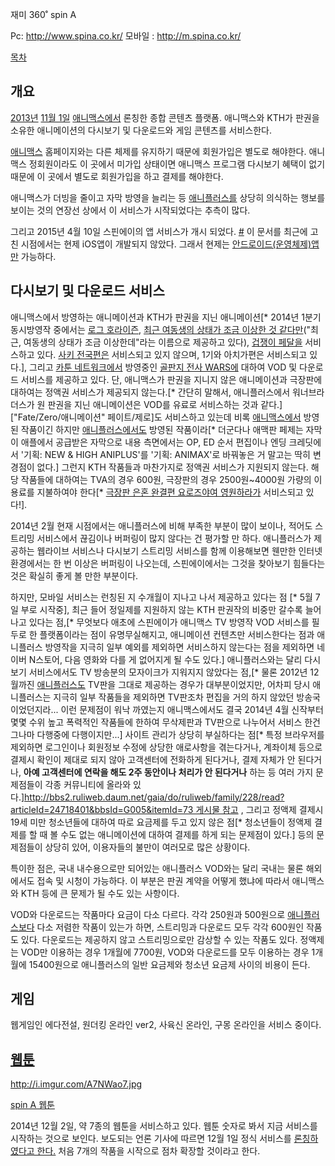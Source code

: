 재미 360˚ spin A
 
Pc: http://www.spina.co.kr/
모바일 : http://m.spina.co.kr/

[[목차]]

== 개요 ==
[[2013년]] [[11월 1일]] [[애니맥스]]에서 론칭한 종합 콘텐츠 플랫폼. 애니맥스와 KTH가 판권을 소유한 애니메이션의 다시보기 및 다운로드와 게임 콘텐츠를 서비스한다.

[[애니맥스]] 홈페이지와는 다른 체제를 유지하기 때문에 회원가입은 별도로 해야한다. 애니맥스 정회원이라도 이 곳에서 미가입 상태이면 애니맥스 프로그램 다시보기 혜택이 없기 때문에 이 곳에서 별도로 회원가입을 하고 결제를 해야한다.

애니맥스가 더빙을 줄이고 자막 방영을 늘리는 등 [[애니플러스]]를 상당히 의식하는 행보를 보이는 것의 연장선 상에서 이 서비스가 시작되었다는 추측이 많다.

그리고 2015년 4월 10일 스핀에이의 앱 서비스가 개시 되었다. [http://www.spina.co.kr/community/view/bid/notice/idx/115 #]
이 문서를 최근에 고친 시점에서는 현제 iOS앱이 개발되지 않았다. 그래서 현제는 [[안드로이드(운영체제)]]앱만 가능하다.

== 다시보기 및 다운로드 서비스 ==
애니맥스에서 방영하는 애니메이션과 KTH가 판권을 지닌 애니메이션[* 2014년 1분기 동시방영작 중에서는 [[로그 호라이즌]], [[최근 여동생의 상태가 조금 이상한 것 같다만]]("최근, 여동생의 상태가 조금 이상한데"라는 이름으로 제공하고 있다), [[겁쟁이 페달]]을 서비스하고 있다. [[사키 전국편]]은 서비스되고 있지 않으며, 1기와 아치가편은 서비스되고 있다.], 그리고 [[카툰 네트워크]]에서 방영중인 [[골판지 전사 WARS]]에 대하여 VOD 및 다운로드 서비스를 제공하고 있다. 단, 애니맥스가 판권을 지니지 않은 애니메이션과 극장판에 대하여는 정액권 서비스가 제공되지 않는다.[* 간단히 말해서, 애니플러스에서 워너브라더스가 원 판권을 지닌 애니메이션은 VOD를 유료로 서비스하는 것과 같다.] ["Fate/Zero/애니메이션" 페이트/제로]도 서비스하고 있는데 비록 [[애니맥스]]에서 방영된 작품이긴 하지만 [[애니플러스]]에서도 방영된 작품이라[* 더군다나 애맥판 페제는 자막이 애플에서 공급받은 자막으로 내용 측면에서는 OP, ED 순서 편집이나 엔딩 크레딧에서 '기획: NEW & HIGH ANIPLUS'를 '기획: ANIMAX'로 바꿔놓은 거 말고는 딱히 변경점이 없다.] 그런지 KTH 작품들과 마찬가지로 정액권 서비스가 지원되지 않는다. 해당 작품들에 대하여는 TVA의 경우 600원, 극장판의 경우 2500원~4000원 가량의 이용료를 지불하여야 한다[* [[극장판 은혼 완결편 요로즈야여 영원하라]]가 서비스되고 있다!].

2014년 2월 현재 시점에서는 애니플러스에 비해 부족한 부분이 많이 보이나, 적어도 스트리밍 서비스에서 끊김이나 버퍼링이 많지 않다는 건 평가할 만 하다. 애니플러스가 제공하는 웹라이브 서비스나 다시보기 스트리밍 서비스를 함께 이용해보면 웬만한 인터넷 환경에서는 한 번 이상은 버퍼링이 나오는데, 스핀에이에서는 그것을 찾아보기 힘들다는 것은 확실히 좋게 볼 만한 부분이다.

하지만, 모바일 서비스는 런칭된 지 수개월이 지나고 나서 제공하고 있다는 점 [* 5월 7일 부로 시작중], 최근 들어 정일제를 지원하지 않는 KTH 판권작의 비중만 갈수록 늘어나고 있다는 점,[* 무엇보다 애초에 스핀에이가 애니맥스 TV 방영작 VOD 서비스를 필두로 한 플랫폼이라는 점이 유명무실해지고, 애니메이션 컨텐츠만 서비스한다는 점과 애니플러스 방영작을 지극히 일부 예외를 제외하면 서비스하지 않는다는 점을 제외하면 네이버 N스토어, 다음 영화와 다를 게 없어지게 될 수도 있다.] 애니플러스와는 달리 다시보기 서비스에서도 TV 방송분의 모자이크가 지워지지 않았다는 점,[* 물론 2012년 12월까진 [[애니플러스]]도 TV판을 그대로 제공하는 경우가 대부분이었지만, 어차피 당시 애니플러스는 지극히 일부 작품들을 제외하면 TV판조차 편집을 거의 하지 않았던 방송국이었던지라... 이런 문제점이 워낙 까였는지 애니맥스에서도 결국 2014년 4월 신작부터 몇몇 수위 높고 폭력적인 작품들에 한하여 무삭제판과 TV판으로 나누어서 서비스 한건 그나마 다행중에 다행이지만...] 사이트 관리가 상당히 부실하다는 점[* 특정 브라우저를 제외하면 로그인이나 회원정보 수정에 상당한 애로사항을 겪는다거나, 계좌이체 등으로 결제시 확인이 제대로 되지 않아 고객센터에 전화하게 된다거나, 결제 자체가 안 된다거나, '''아예 고객센터에 연락을 해도 2주 동안이나 처리가 안 된다거나''' 하는 등 여러 가지 문제점들이 각종 커뮤니티에 올라와 있다.][[http://bbs2.ruliweb.daum.net/gaia/do/ruliweb/family/228/read?articleId=24718401&bbsId=G005&itemId=73 게시물 참고]] , 그리고 정액제 결제시 19세 미만 청소년들에 대하여 따로 요금제를 두고 있지 않은 점[* 청소년들이 정액제 결제를 할 때 볼 수도 없는 애니메이션에 대하여 결제를 하게 되는 문제점이 있다.] 등의 문제점들이 상당히 있어, 이용자들의 불만이 여러모로 많은 상황이다.

특이한 점은, 국내 내수용으로만 되어있는 애니플러스 VOD와는 달리 국내는 물론 해외에서도 접속 및 시청이 가능하다. 이 부분은 판권 계약을 어떻게 했냐에 따라서 애니맥스와 KTH 등에 큰 문제가 될 수도 있는 사항이다.

VOD와 다운로드는 작품마다 요금이 다소 다르다. 각각 250원과 500원으로 [[애니플러스]]보다 다소 저렴한 작품이 있는가 하면, 스트리밍과 다운로드 모두 각각 600원인 작품도 있다. 다운로드는 제공하지 않고 스트리밍으로만 감상할 수 있는 작품도 있다. 정액제는 VOD만 이용하는 경우 1개월에 7700원, VOD와 다운로드를 모두 이용하는 경우 1개월에 15400원으로 애니플러스의 일반 요금제와 청소년 요금제 사이의 비용이 든다.

== 게임 ==
웹게임인 에다전설, 원더킹 온라인 ver2, 사육신 온라인, 구몽 온라인을 서비스 중이다.

== [[웹툰]] ==
http://i.imgur.com/A7NWao7.jpg

[http://www.spina.co.kr/webtoon spin A 웹툰]

2014년 12월 2일, 약 7종의 웹툰을 서비스하고 있다. 웹툰 숫자로 봐서 지금 서비스를 시작하는 것으로 보인다.  보도되는 언론 기사에 따르면 12월 1일 정식 서비스를 [http://gamefocus.co.kr/detail.php?number=41007 론칭하였다고 한다.] 처음 7개의 작품을 시작으로 점차 확장할 것이라고 한다.


